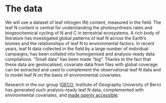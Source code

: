 # The data

We will use a dataset of leaf nitrogen (N) content, measured in the field. The leaf N content is central for understanding the photosynthesis rates and biogeochemical cycling of N and C in terrestrial ecosystems. A rich body of literature has investigated global patterns of leaf N across the Earth's biomes and the relationships of leaf N to environmental factors. In recent years, leaf N data collected in the field by a large number of individual campaigns, has been collated into homogenised and analysis-ready data compilations. "Small data" has been made "big". Thanks to the fact that these data are geolocalised, covariate data from files with global coverage can be extracted and used to complement the observational leaf N data and to model leaf N on the basis of environmental covariates.

Research in the our group ([GECO](https://geco-group.org/), Institute of Geography University of Bern) has generated such analysis-ready leaf N data, complemented with environmental covariates, and [made openly accessible](https://github.com/stineb/leafnp_data).